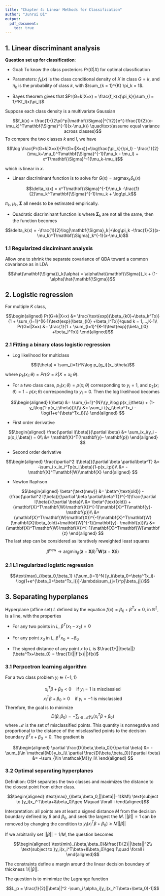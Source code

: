 ```yaml
---
title: "Chapter 4: Linear Methods for Classification"
author: "Junrui Di"
output:
  pdf_document:
    toc: true
---
```

\newcommand{\bX}{\mathbf{X}}
\newcommand{\bY}{\mathbf{Y}}
\newcommand{\bx}{\mathbf{x}}
\newcommand{\by}{\mathbf{y}}


## 1. Linear discriminant analysis

__Question set up for classification__:

* Goal: To know the class posteriors $Pr(G|X)$ for optimal classification

* Parameters: $f_k(x)$ is the class conditional density of $X$ in class $G = k$, and $\pi_k$ is the probability of class $k$, with $\sum_{k = 1}^{K} \pi_k = 1$. 

* Bayes theorem gives that $Pr(G=k|X=x) = \frac{f_k(x)\pi_k}{\sum_{l = 1}^Kf_l(x)\pi_l}$

Suppose each class density is a multivariate Gaussian

$$f_k(x) = \frac{1}{(2\pi)^p|\mathbf{\Sigma}|^{1/2}}e^{-\frac{1}{2}(x-\mu_k)^T\mathbf{\Sigma}^{-1}(x-\mu_k)} \quad\text{assume equal variance across classes}$$
To compare the two classes $k$ and $l$, we have

$$\log \frac{Pr(G=k|X=x)}{Pr(G=l|X=x)}=\log\frac{\pi_k}{\pi_l} - \frac{1}{2} (\mu_k+\mu_l)^T\mathbf{\Sigma}^{-1}(\mu_k - \mu_l) + x^T\mathbf{\Sigma}^-1(\mu_k-\mu_l)$$

which is linear in $x$.

* Linear discriminant function is to solve for $G(x) = \text{argmax}_k\delta_k(x)$

$$\delta_k(x) = x^T\mathbf{\Sigma}^{-1}\mu_k -\frac{1}{2}\mu_k^T\mathbf{\Sigma}^{-1}\mu_k + \log\pi_k$$

$\pi_k$, $\mu_k$, $\mathbf{\Sigma}$ all needs to be estimated empirically.

* Quadratic discriminant function is where $\mathbf{\Sigma}_k$ are not all the same, then the function becomes

$$\delta_k(x) = -\frac{1}{2}\log|\mathbf{\Sigma}_k|+\log\pi_k -\frac{1}{2}(x-\mu_k)^T\mathbf{\Sigma}_k^{-1}(x-\mu_k)$$

### 1.1 Regularized disciminant analysis

Allow one to shrink the separate covariance of QDA toward a common covariance as in LDA

$$\hat{\mathbf{\Sigma}}_k(\alpha) = \alpha\hat{\mathbf{\Sigma}}_k + (1-\alpha)\hat{\mathbf{\Sigma}}$$

## 2. Logistic regression

For multiple $K$ class, 

$$\begin{aligned}
Pr(G=k|X=x) &= \frac{\text{exp}(\beta_{k0}+\beta_k^Tx)}{1 + \sum_{l=1}^{K-1}\text{exp}(\beta_{l0} +\beta_l^Tx)}\quad k = 1,...,K-1\\
Pr(G=l|X=x) &= \frac{1}{1 + \sum_{l=1}^{K-1}\text{exp}(\beta_{l0} +\beta_l^Tx)}
\end{aligned}$$


### 2.1 Fitting a binary class logistic regression

* Log likelihood for multiclass

$$l(\theta) = \sum_{i=1}^N\log p_{g_i}(x_i;\theta)$$

where $p_k(x_i;\theta) = Pr(G= k|X=x_i;\theta)$. 

* For a two class case, $p_1(x;\theta) = p(x;\theta)$ corresponding to $y_i =1$, and $p_2(x;\theta) = 1-p(x;\theta)$ corresponding to $y_i = 0$. Then the log likelihood becomes

$$\begin{aligned}
l(\beta) &= \sum_{i=1}^{N}\{y_i\log p(x_i;\theta) + (1-y_i\log(1-p(x_i;\theta)))\}\\
&= \sum_i \{y_i\beta^Tx_i - \log(1+e^{\beta^Tx_i})\}
\end{aligned}
$$



* First order derivative

$$\begin{aligned}
\frac{\partial l(\beta)}{\partial \beta} &= \sum_ix_i(y_i - p(x_i;\beta)) = 0\\
&= \bX^T(\by - \mathbf{p})
\end{aligned}
$$

* Second order derivative 

$$\begin{aligned}
\frac{\partial^2 l(\beta)}{\partial \beta \partial\beta^T} &= -\sum_i x_ix_i^Tp(x_i;\beta)(1-p(x_i;p))\\
&= -\bX^T\mathbf{W}\bX
\end{aligned}
$$

* Newton Raphson 

$$\begin{aligned}
\beta^{\text{new}} &= \beta^{\text{old}} - (\frac{\partial^2 l(\beta)}{\partial \beta \partial\beta^T})^{-1}\frac{\partial l(\beta)}{\partial \beta}\\
&= \beta^{\text{old}} + (\bX^T\mathbf{W}\bX)^{-1}\bX^T(\by - \mathbf{p})\\
&= (\bX^T\mathbf{W}\bX)^{-1}\bX^T\mathbf{W}(\mathbf{X}\beta_{old}+\mathbf{W}^{-1}(\by - \mathbf{p}))\\
&= (\bX^T\mathbf{W}\bX)^{-1}\bX^T\mathbf{W}\mathbf{z}
\end{aligned}
$$
The last step can be considered as iteratively reweighted least squares

$$\beta^{\text{new}} \rightarrow \text{argmin}_{\beta}(\mathbf{z} - \bX\beta)^T\mathbf{W}(\mathbf{z} - \bX\beta)$$


### 2.1 L1 regularized logistic regression

$$\text{max}_{\beta_0,\beta_1} \{\sum_{i=1}^N [y_i(\beta_0+\beta^Tx_i)-\log(1+e^{\beta_0+\beta^Tx_i})]-\lambda\sum_{j=1}^p|\beta_j|\}$$

## 3. Separating hyperplanes

Hyperplane (affine set) $L$ defined by the equation $f(x) = \beta_0 +\beta^Tx = 0$, in $\mathbb{R}^2$, is a line, with the properties

* For any two points in $L$, $\beta^T(x_1-x_2)=0$

* For any point $x_0$ in $L$, $\beta^Tx_0 = -\beta_0$

* The signed distance of any point $x$ to $L$ is $\frac{1}{||\beta||}(\beta^Tx+\beta_0) = \frac{1}{||f'(x)||}f(x)$


### 3.1 Perpcetron learning algorithm

For a two class problem $y_i \in \{-1,1\}$

$$x_i^T\beta + \beta_0 <0 \quad \text{if }y_i = 1 \text{ is misclassied} $$
$$x_i^T\beta + \beta_0 >0 \quad \text{if }y_i = -1 \text{ is misclassied} $$
Therefore, the goal is to minimize 
$$D(\beta,\beta_0) = -\sum_{i\in\mathcal{M}} y_x(x_i^T\beta+\beta_0)$$
where $\mathcal{M}$ is the set of misclassified points. This quantity is nonnegative and proportional to the distance of the misclassfied points to the decision boundary $\beta^Tx+\beta_0 = 0$. The gradient is 

$$\begin{aligned}
\partial \frac{D(\beta,\beta_0)}{\partial \beta} &= -\sum_{i\in \mathcal{M}}y_ix_i\\
\partial \frac{D(\beta,\beta_0)}{\partial \beta} &= -\sum_{i\in \mathcal{M}}y_i\\
\end{aligned}
$$

### 3.2 Optimal separating hyperplanes

Definition: OSH separates the two classes and maximizes the distance to the closest point from either class. 

$$\begin{aligned}
\text{max}_{\beta,\beta_0,||\beta||=1}&M\\
\text{subject to }y_i(x_i^T\beta+&\beta_0)\geq M\quad \forall i
\end{aligned}$$

Interpretation: all points are at least a signed distance $M$ from the decision boundary defined by $\beta$ and $\beta_0$, and seek the largest the $M$. $||\beta|| = 1$ can be removed by changing the condition to $y_i(x_i^T\beta+\beta_0)\geq M||\beta||$


If we arbitrarily set $||\beta|| = 1/M$, the question becomes

$$\begin{aligned}
\text{min}_{\beta,\beta_0}&\frac{1}{2}||\beta||^2\\
\text{subject to }y_i(x_i^T\beta+&\beta_0)\geq 1\quad \forall i
\end{aligned}$$

The constraints define a margin around the linear decision boundary of thickness $1/||\beta||$. 

The question is to mimimize the Lagrange function 

$$L_p = \frac{1}{2}||\beta||^2 -\sum_i \alpha_i[y_i(x_i^T\beta+\beta_0)-1]$$





